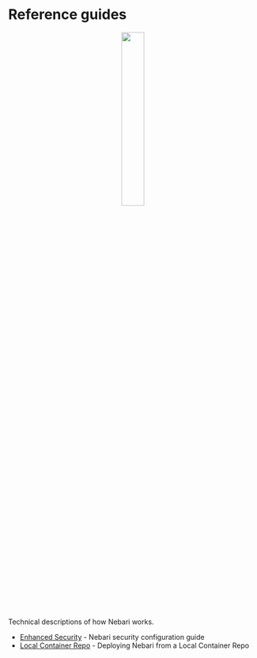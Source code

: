 
# Reference guides

<div align="center">
  <img
    src="/img/welcome/references-icon.svg"
    width="30%"
    style={{border: "none", paddingBottom: 10 + "px", boxShadow: "none"}}
  />
</div>

Technical descriptions of how Nebari works.

- [Enhanced Security](enhanced-security.md) - Nebari security configuration guide
- [Local Container Repo](container-sources.md) - Deploying Nebari from a Local Container Repo 
<DocCardList items={useCurrentSidebarCategory().items}/>
